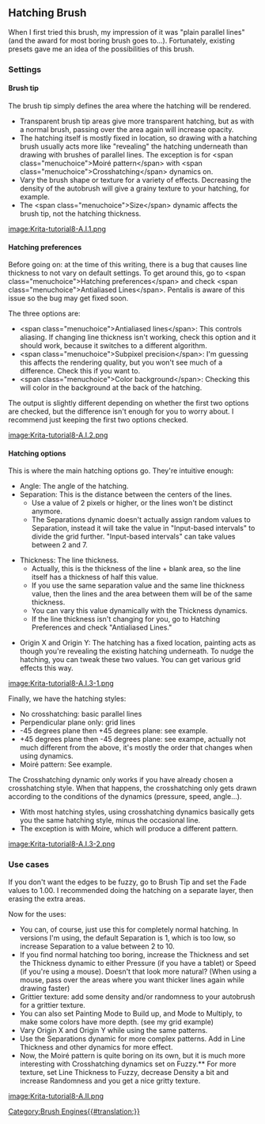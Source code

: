 {{Info| These are based on the tutorials, need to double check these}}

== Hatching Brush == 

When I first tried this brush, my impression of it was "plain parallel lines" (and the award for most boring brush goes to...). Fortunately, existing presets gave me an idea of the possibilities of this brush.

=== Settings ===

==== Brush tip ==== 

The brush tip simply defines the area where the hatching will be rendered.
* Transparent brush tip areas give more transparent hatching, but as with a normal brush, passing over the area again will increase opacity.
* The hatching itself is mostly fixed in location, so drawing with a hatching brush usually acts more like "revealing" the hatching underneath than drawing with brushes of parallel lines. The exception is for &lt;span class="menuchoice">Moiré pattern&lt;/span> with &lt;span class="menuchoice">Crosshatching&lt;/span> dynamics on.
* Vary the brush shape or texture for a variety of effects. Decreasing the density of the autobrush will give a grainy texture to your hatching, for example.
* The &lt;span class="menuchoice">Size&lt;/span> dynamic affects the brush tip, not the hatching thickness.

[[image:Krita-tutorial8-A.I.1.png]]

==== Hatching preferences ==== 

Before going on: at the time of this writing, there is a bug that causes line thickness to not vary on default settings. To get around this, go to &lt;span class="menuchoice">Hatching preferences&lt;/span> and check &lt;span class="menuchoice">Antialiased Lines&lt;/span>. Pentalis is aware of this issue so the bug may get fixed soon. 

The three options are:

* &lt;span class="menuchoice">Antialiased lines&lt;/span>: This controls aliasing. If changing line thickness isn't working, check this option and it should work, because it switches to a different algorithm.
* &lt;span class="menuchoice">Subpixel precision&lt;/span>: I'm guessing this affects the rendering quality, but you won't see much of a difference. Check this if you want to.
* &lt;span class="menuchoice">Color background&lt;/span>: Checking this will color in the background at the back of the hatching.

The output is slightly different depending on whether the first two options are checked, but the difference isn't enough for you to worry about. I recommend just keeping the first two options checked.

[[image:Krita-tutorial8-A.I.2.png]]

==== Hatching options ==== 

This is where the main hatching options go. They're intuitive enough:

* Angle: The angle of the hatching.
* Separation: This is the distance between the centers of the lines.
** Use a value of 2 pixels or higher, or the lines won't be distinct anymore.
** The Separations dynamic doesn't actually assign random values to Separation, instead it will take the value in "Input-based intervals" to divide the grid further. "Input-based intervals" can take values between 2 and 7.
  
* Thickness: The line thickness.
** Actually, this is the thickness of the line + blank area, so the line itself has a thickness of half this value.
** If you use the same separation value and the same line thickness value, then the lines and the area between them will be of the same thickness.
** You can vary this value dynamically with the Thickness dynamics.
** If the line thickness isn't changing for you, go to Hatching Preferences and check "Antialiased Lines." 
  
* Origin X and Origin Y: The hatching has a fixed location, painting acts as though you're revealing the existing hatching underneath. To nudge the hatching, you can tweak these two values. You can get various grid effects this way.

[[image:Krita-tutorial8-A.I.3-1.png]]

Finally, we have the hatching styles:

* No crosshatching: basic parallel lines
* Perpendicular plane only: grid lines
* -45 degrees plane then +45 degrees plane: see example.
* +45 degrees plane then -45 degrees plane: see exampe, actually not much different from the above, it's mostly the order that changes when using dynamics.
* Moiré pattern: See example.

The Crosshatching dynamic only works if you have already chosen a crosshatching style. When that happens, the crosshatching only gets drawn according to the conditions of the dynamics (pressure, speed, angle...).

* With most hatching styles, using crosshatching dynamics basically gets you the same hatching style, minus the occasional line.
* The exception is with Moire, which will produce a different pattern.

[[image:Krita-tutorial8-A.I.3-2.png]]

=== Use cases === 

If you don't want the edges to be fuzzy, go to Brush Tip and set the Fade values to 1.00. I recommended doing the hatching on a separate layer, then erasing the extra areas.

Now for the uses:
* You can, of course, just use this for completely normal hatching. In versions I'm using, the default Separation is 1, which is too low, so increase Separation to a value between 2 to 10.
* If you find normal hatching too boring, increase the Thickness and set the Thickness dynamic to either Pressure (if you have a tablet) or Speed (if you're using a mouse). Doesn't that look more natural? (When using a mouse, pass over the areas where you want thicker lines again while drawing faster)
* Grittier texture: add some density and/or randomness to your autobrush for a grittier texture.
* You can also set Painting Mode to Build up, and Mode to Multiply, to make some colors have more depth. (see my grid example)
* Vary Origin X and Origin Y while using the same patterns.
* Use the Separations dynamic for more complex patterns. Add in Line Thickness and other dynamics for more effect.
* Now, the Moiré pattern is quite boring on its own, but it is much more interesting with Crosshatching dynamics set on Fuzzy.** For more texture, set Line Thickness to Fuzzy, decrease Density a bit and increase Randomness and you get a nice gritty texture.

[[image:Krita-tutorial8-A.II.png ]]

[[Category:Brush Engines{{#translation:}}]]
